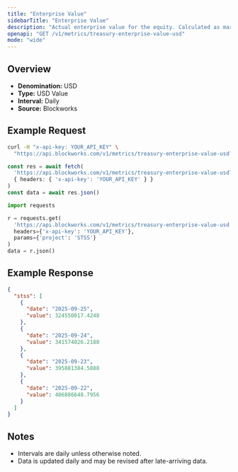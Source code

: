 ```yaml
---
title: "Enterprise Value"
sidebarTitle: "Enterprise Value"
description: "Actual enterprise value for the equity. Calculated as market cap - liabilities + assets"
openapi: "GET /v1/metrics/treasury-enterprise-value-usd"
mode: "wide"
---
```


## Overview

- **Denomination:** USD
- **Type:** USD Value
- **Interval:** Daily
- **Source:** Blockworks

## Example Request

<CodeGroup>

```bash cURL
curl -H "x-api-key: YOUR_API_KEY" \
  "https://api.blockworks.com/v1/metrics/treasury-enterprise-value-usd?project=STSS"
```

```typescript TypeScript
const res = await fetch(
  'https://api.blockworks.com/v1/metrics/treasury-enterprise-value-usd?project=STSS',
  { headers: { 'x-api-key': 'YOUR_API_KEY' } }
)
const data = await res.json()
```

```python Python
import requests

r = requests.get(
  'https://api.blockworks.com/v1/metrics/treasury-enterprise-value-usd',
  headers={'x-api-key': 'YOUR_API_KEY'},
  params={'project': 'STSS'}
)
data = r.json()
```

</CodeGroup>

## Example Response

```json
{
  "stss": [
    {
      "date": "2025-09-25",
      "value": 324550017.4248
    },
    {
      "date": "2025-09-24",
      "value": 341574026.2188
    },
    {
      "date": "2025-09-23",
      "value": 395881384.5888
    },
    {
      "date": "2025-09-22",
      "value": 406886648.7956
    }
  ]
}
```

## Notes
- Intervals are daily unless otherwise noted.
- Data is updated daily and may be revised after late-arriving data.